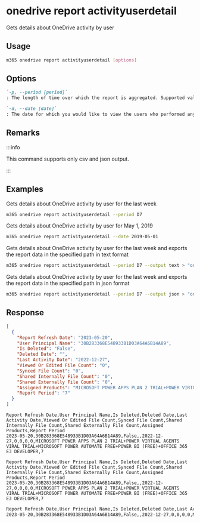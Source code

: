 
# onedrive report activityuserdetail

Gets details about OneDrive activity by user

## Usage

```sh
m365 onedrive report activityuserdetail [options]
```

## Options

```md definition-list
`-p, --period [period]`
: The length of time over which the report is aggregated. Supported values `D7`, `D30`, `D90`, `D180`.

`-d, --date [date]`
: The date for which you would like to view the users who performed any activity. Supported date format is YYYY-MM-DD. Specify the date or period, but not both`
```

<Global />

## Remarks

:::info

This command supports only csv and json output.

:::

## Examples

Gets details about OneDrive activity by user for the last week

```sh
m365 onedrive report activityuserdetail --period D7
```

Gets details about OneDrive activity by user for May 1, 2019

```sh
m365 onedrive report activityuserdetail --date 2019-05-01
```

Gets details about OneDrive activity by user for the last week and exports the report data in the specified path in text format

```sh
m365 onedrive report activityuserdetail --period D7 --output text > "onedriveactivityuserdetail.txt"
```

Gets details about OneDrive activity by user for the last week and exports the report data in the specified path in json format

```sh
m365 onedrive report activityuserdetail --period D7 --output json > "onedriveactivityuserdetail.json"
```

## Response

<Tabs>
  <TabItem value="JSON">

  ```json
  [
    {
      "Report Refresh Date": "2023-05-20",
      "User Principal Name": "30B283368E548933B1D03A64A6B14A89",
      "Is Deleted": "False",
      "Deleted Date": "",
      "Last Activity Date": "2022-12-27",
      "Viewed Or Edited File Count": "0",
      "Synced File Count": "0",
      "Shared Internally File Count": "0",
      "Shared Externally File Count": "0",
      "Assigned Products": "MICROSOFT POWER APPS PLAN 2 TRIAL+POWER VIRTUAL AGENTS VIRAL TRIAL+MICROSOFT POWER AUTOMATE FREE+POWER BI (FREE)+OFFICE 365 E3 DEVELOPER",
      "Report Period": "7"
    }
  ]
  ```

  </TabItem>
  <TabItem value="Text">

  ```text
  Report Refresh Date,User Principal Name,Is Deleted,Deleted Date,Last Activity Date,Viewed Or Edited File Count,Synced File Count,Shared Internally File Count,Shared Externally File Count,Assigned Products,Report Period
  2023-05-20,30B283368E548933B1D03A64A6B14A89,False,,2022-12-27,0,0,0,0,MICROSOFT POWER APPS PLAN 2 TRIAL+POWER VIRTUAL AGENTS VIRAL TRIAL+MICROSOFT POWER AUTOMATE FREE+POWER BI (FREE)+OFFICE 365 E3 DEVELOPER,7
  ```

  </TabItem>
  <TabItem value="CSV">

  ```csv
  Report Refresh Date,User Principal Name,Is Deleted,Deleted Date,Last Activity Date,Viewed Or Edited File Count,Synced File Count,Shared Internally File Count,Shared Externally File Count,Assigned Products,Report Period
  2023-05-20,30B283368E548933B1D03A64A6B14A89,False,,2022-12-27,0,0,0,0,MICROSOFT POWER APPS PLAN 2 TRIAL+POWER VIRTUAL AGENTS VIRAL TRIAL+MICROSOFT POWER AUTOMATE FREE+POWER BI (FREE)+OFFICE 365 E3 DEVELOPER,7
  ```

  </TabItem>
  <TabItem value="Markdown">

  ```md
  Report Refresh Date,User Principal Name,Is Deleted,Deleted Date,Last Activity Date,Viewed Or Edited File Count,Synced File Count,Shared Internally File Count,Shared Externally File Count,Assigned Products,Report Period
  2023-05-20,30B283368E548933B1D03A64A6B14A89,False,,2022-12-27,0,0,0,0,MICROSOFT POWER APPS PLAN 2 TRIAL+POWER VIRTUAL AGENTS VIRAL TRIAL+MICROSOFT POWER AUTOMATE FREE+POWER BI (FREE)+OFFICE 365 E3 DEVELOPER,7
  ```

  </TabItem>
</Tabs>

